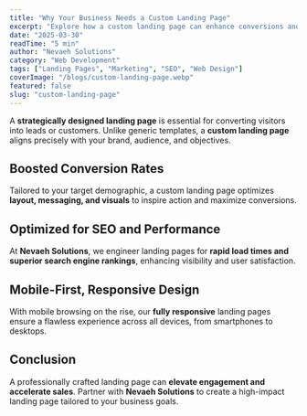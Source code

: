 ```yaml
---
title: "Why Your Business Needs a Custom Landing Page"
excerpt: "Explore how a custom landing page can enhance conversions and reinforce your brand identity."
date: "2025-03-30"
readTime: "5 min"
author: "Nevaeh Solutions"
category: "Web Development"
tags: ["Landing Pages", "Marketing", "SEO", "Web Design"]
coverImage: "/blogs/custom-landing-page.webp"
featured: false
slug: "custom-landing-page"
---
```


A **strategically designed landing page** is essential for converting visitors into leads or customers. Unlike generic templates, a **custom landing page** aligns precisely with your brand, audience, and objectives.

## Boosted Conversion Rates

Tailored to your target demographic, a custom landing page optimizes **layout, messaging, and visuals** to inspire action and maximize conversions.

## Optimized for SEO and Performance

At **Nevaeh Solutions**, we engineer landing pages for **rapid load times and superior search engine rankings**, enhancing visibility and user satisfaction.

## Mobile-First, Responsive Design

With mobile browsing on the rise, our **fully responsive** landing pages ensure a flawless experience across all devices, from smartphones to desktops.

## Conclusion

A professionally crafted landing page can **elevate engagement and accelerate sales**. Partner with **Nevaeh Solutions** to create a high-impact landing page tailored to your business goals.
